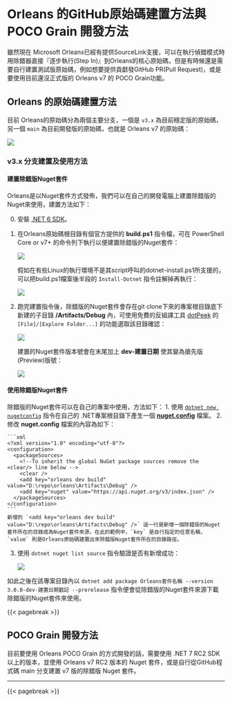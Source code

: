 # Orleans 的GitHub原始碼建置方法與 POCO Grain 開發方法

雖然現在 Microsoft Orleans已經有提供SourceLink支援，可以在執行偵錯模式時用除錯器直接『逐步執行(Step In)』到Orleans的核心原始碼，但是有時候還是需要自行建置測試版原始碼，例如想要提供貢獻發GitHub PR(Pull Request)，或是要使用目前還沒正式版的 Orleans v7 的 POCO Grain功能。

## Orleans 的原始碼建置方法

目前 Orleans的原始碼分為兩個主要分支，一個是 `v3.x` 為目前穩定版的原始碼，另一個 `main` 為目前開發版的原始碼，也就是 Orleans v7 的原始碼：

![](./MicrosoftOrleans_github_branches.png)

### v3.x 分支建置及使用方法

#### 建置除錯版Nuget套件
Orleans是以Nuget套件方式發佈，我們可以在自己的開發電腦上建置除錯版的Nuget來使用，建置方法如下：  

0. 安裝 [.NET 6 SDK](https://dotnet.microsoft.com/download/dotnet/6.0)。
1. 在Orleans原始碼根目錄有個官方提供的 **build.ps1** 指令檔，可在 PowerShell Core or v7+ 的命令列下執行以便建置除錯版的Nuget套件：
    
    ![](./build_Orleans_v3_branch.png)
    
    假如在有些Linux的執行環境不是其script呼叫的dotnet-install.ps1所支援的，可以把build.ps1檔案後半段的 `Install-Dotnet` 指令註解掉再執行：

    ![](./build_Orleans_v3_branch_without_install_dotnet.png)
2. 跑完建置指令後，除錯版的Nuget套件會存在git clone下來的專案根目錄底下新建的子目錄 **/Artifacts/Debug** 內，可使用免費的反組譯工具 [dotPeek](https://www.jetbrains.com/decompiler) 的 `[File]/[Explore Folder...]` 的功能選取該目錄確認：  
    
    ![](./dotpeek_open_folder.png)  

    建置的Nuget套件版本號會在末尾加上 **dev-建置日期** 使其變為搶先版(Preview)版號：  
    
    ![](./dotpeek_open_build_nugets.png)

#### 使用除錯版Nuget套件

除錯版的Nuget套件可以在自己的專案中使用，方法如下：
1. 使用 [`dotnet new nugetconfig`](https://learn.microsoft.com/nuget/reference/dotnet-commands) 指令在自己的 .NET專案根目錄下產生一個 [**nuget.config**](https://learn.microsoft.com/nuget/reference/nuget-config-file) 檔案。
2. 修改 **nuget.config** 檔案的內容為如下：
    
    ```xml
    <?xml version="1.0" encoding="utf-8"?>
    <configuration>
      <packageSources>
        <!--To inherit the global NuGet package sources remove the <clear/> line below -->
        <clear />
        <add key="orleans dev build" value="D:\repo\orleans\Artifacts\Debug" />
        <add key="nuget" value="https://api.nuget.org/v3/index.json" />
      </packageSources>
    </configuration>
    ```
    新增的 `<add key="orleans dev build" value="D:\repo\orleans\Artifacts\Debug" />` 這一行是新增一個除錯版的Nuget套件所在的目錄成為Nuget套件來源，在此的範例中，`key` 是自行指定的任意名稱，`value` 則是Orleans原始碼建置出來除錯版Nuget套件所在的目錄路徑。
3. 使用 `dotnet nuget list source` 指令驗證是否有新增成功：
    
    ![](./dotnet_cli_show_package_source.png)

如此之後在該專案目錄內以 `dotnet add package Orleans套件名稱 --version 3.0.0-dev-建置日期戳記 --prerelease` 指令便會從除錯版的Nuget套件來源下載除錯版的Nuget套件來使用。

{{< pagebreak >}}

## POCO Grain 開發方法

目前要使用 Orleans POCO Grain 的方式開發的話，需要使用 .NET 7 RC2 SDK 以上的版本，並使用 Orleans v7 RC2 版本的 Nuget 套件，或是自行從GitHub程式碼 main 分支建置 v7 版的除錯版 Nuget 套件。


---

{{< pagebreak >}}